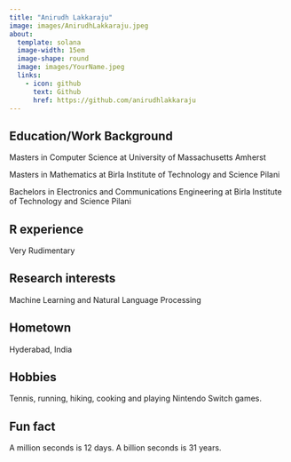 ```yaml
---
title: "Anirudh Lakkaraju"
image: images/AnirudhLakkaraju.jpeg
about:
  template: solana
  image-width: 15em
  image-shape: round
  image: images/YourName.jpeg
  links:
    - icon: github
      text: Github
      href: https://github.com/anirudhlakkaraju
---
```


## Education/Work Background
Masters in Computer Science at University of Massachusetts Amherst

Masters in Mathematics at Birla Institute of Technology and Science Pilani

Bachelors in Electronics and Communications Engineering at Birla Institute of Technology and Science Pilani

## R experience
Very Rudimentary

## Research interests
Machine Learning and Natural Language Processing

## Hometown
Hyderabad, India

## Hobbies
Tennis, running, hiking, cooking and playing Nintendo Switch games. 

## Fun fact
A million seconds is 12 days. A billion seconds is 31 years. 